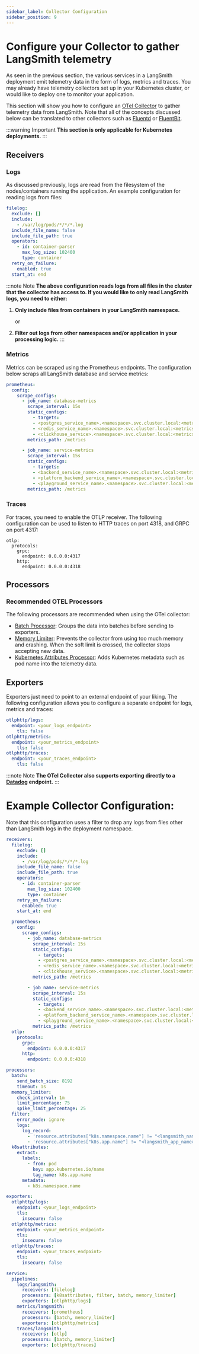 ```yaml
---
sidebar_label: Collector Configuration
sidebar_position: 9
---
```


# Configure your Collector to gather LangSmith telemetry

As seen in the previous section, the various services in a LangSmith deployment emit telemetry data in the form of logs, metrics and traces.
You may already have telemetry collectors set up in your Kubernetes cluster, or would like to deploy one to monitor your application.

This section will show you how to configure an [OTel Collector](https://opentelemetry.io/docs/collector/configuration/) to gather telemetry data from LangSmith.
Note that all of the concepts discussed below can be translated to other collectors such as [Fluentd](https://www.fluentd.org/) or [FluentBit](https://fluentbit.io/).

:::warning Important
**This section is only applicable for Kubernetes deployments.**
:::

## Receivers

### Logs

As discussed previously, logs are read from the filesystem of the nodes/containers running the application. An example configuration for reading logs from files:

```yaml
filelog:
  exclude: []
  include:
    - /var/log/pods/*/*/*.log
  include_file_name: false
  include_file_path: true
  operators:
    - id: container-parser
      max_log_size: 102400
      type: container
  retry_on_failure:
    enabled: true
  start_at: end
```

:::note Note
**The above configuration reads logs from all files in the cluster that the collector has access to. If you would like to only read LangSmith logs, you need to either:**

1. **Only include files from containers in your LangSmith namespace.**

   or

2. **Filter out logs from other namespaces and/or application in your processing logic.**
   :::

### Metrics

Metrics can be scraped using the Prometheus endpoints. The configuration below scraps all LangSmith database and service metrics:

```yaml
prometheus:
  config:
    scrape_configs:
      - job_name: database-metrics
        scrape_interval: 15s
        static_configs:
          - targets:
          - <postgres_service_name>.<namespace>.svc.cluster.local:<metrics_port>
          - <redis_service_name>.<namespace>.svc.cluster.local:<metrics_port>
          - <clickhouse_service>.<namespace>.svc.cluster.local:<metrics_port
        metrics_path: /metrics

      - job_name: service-metrics
        scrape_interval: 15s
        static_configs:
          - targets:
          - <backend_service_name>.<namespace>.svc.cluster.local:<metrics_port>
          - <platform_backend_service_name>.<namespace>.svc.cluster.local:<metrics_port>
          - <playground_service_name>.<namespace>.svc.cluster.local:<metrics_port>
        metrics_path: /metrics
```

### Traces

For traces, you need to enable the OTLP receiver. The following configuration can be used to listen to HTTP traces on port 4318, and GRPC on port 4317:

```
otlp:
  protocols:
    grpc:
      endpoint: 0.0.0.0:4317
    http:
      endpoint: 0.0.0.0:4318
```

## Processors

### Recommended OTEL Processors

The following processors are recommended when using the OTel collector:

- [Batch Processor](https://github.com/open-telemetry/opentelemetry-collector/blob/main/processor/batchprocessor/README.md): Groups the data into batches before sending to exporters.
- [Memory Limiter](https://github.com/open-telemetry/opentelemetry-collector/blob/main/processor/memorylimiterprocessor/README.md): Prevents the collector from using too much memory and crashing. When the soft limit is crossed,
  the collector stops accepting new data.
- [Kubernetes Attributes Processor](https://github.com/open-telemetry/opentelemetry-collector-contrib/tree/main/processor/k8sattributesprocessor): Adds Kubernetes metadata such as pod name into the telemetry data.

## Exporters

Exporters just need to point to an external endpoint of your liking. The following configuration allows you to configure a separate endpoint for logs, metrics and traces:

```yaml
otlphttp/logs:
  endpoint: <your_logs_endpoint>
    tls: false
otlphttp/metrics:
  endpoint: <your_metrics_endpoint>
    tls: false
otlphttp/traces:
  endpoint: <your_traces_endpoint>
    tls: false
```

:::note Note
**The OTel Collector also supports exporting directly to a [Datadog](https://docs.datadoghq.com/opentelemetry/setup/collector_exporter) endpoint.**
:::

# Example Collector Configuration:

Note that this configuration uses a filter to drop any logs from files other than LangSmith logs in the deployment namespace.

```yaml
receivers:
  filelog:
    exclude: []
    include:
      - /var/log/pods/*/*/*.log
    include_file_name: false
    include_file_path: true
    operators:
      - id: container-parser
        max_log_size: 102400
        type: container
    retry_on_failure:
      enabled: true
    start_at: end

  prometheus:
    config:
      scrape_configs:
        - job_name: database-metrics
          scrape_interval: 15s
          static_configs:
            - targets:
            - <postgres_service_name>.<namespace>.svc.cluster.local:<metrics_port>
            - <redis_service_name>.<namespace>.svc.cluster.local:<metrics_port>
            - <clickhouse_service>.<namespace>.svc.cluster.local:<metrics_port
          metrics_path: /metrics

        - job_name: service-metrics
          scrape_interval: 15s
          static_configs:
            - targets:
            - <backend_service_name>.<namespace>.svc.cluster.local:<metrics_port>
            - <platform_backend_service_name>.<namespace>.svc.cluster.local:<metrics_port>
            - <playground_service_name>.<namespace>.svc.cluster.local:<metrics_port>
          metrics_path: /metrics
  otlp:
    protocols:
      grpc:
        endpoint: 0.0.0.0:4317
      http:
        endpoint: 0.0.0.0:4318

processors:
  batch:
    send_batch_size: 8192
    timeout: 1s
  memory_limiter:
    check_interval: 1m
    limit_percentage: 75
    spike_limit_percentage: 25
  filter:
    error_mode: ignore
    logs:
      log_record:
        - 'resource.attributes["k8s.namespace.name"] != "<langsmith_namespace>"'
        - 'resource.attributes["k8s.app.name"] != "<langsmith_app_name>"'
  k8sattributes:
    extract:
      labels:
        - from: pod
          key: app.kubernetes.io/name
          tag_name: k8s.app.name
      metadata:
        - k8s.namespace.name

exporters:
  otlphttp/logs:
    endpoint: <your_logs_endpoint>
    tls:
      insecure: false
  otlphttp/metrics:
    endpoint: <your_metrics_endpoint>
    tls:
      insecure: false
  otlphttp/traces:
    endpoint: <your_traces_endpoint>
    tls:
      insecure: false

service:
  pipelines:
    logs/langsmith:
      receivers: [filelog]
      processors: [k8sattributes, filter, batch, memory_limiter]
      exporters: [otlphttp/logs]
    metrics/langsmith:
      receivers: [prometheus]
      processors: [batch, memory_limiter]
      exporters: [otlphttp/metrics]
    traces/langsmith:
      receivers: [otlp]
      processors: [batch, memory_limiter]
      exporters: [otlphttp/traces]
```
